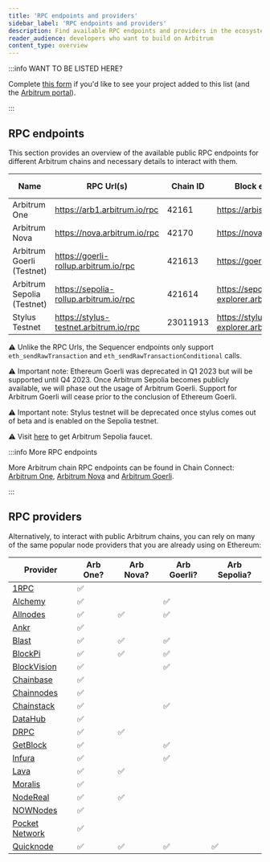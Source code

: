 ```yaml
---
title: 'RPC endpoints and providers'
sidebar_label: 'RPC endpoints and providers'
description: Find available RPC endpoints and providers in the ecosystem
reader_audience: developers who want to build on Arbitrum
content_type: overview
---
```


:::info WANT TO BE LISTED HERE?

Complete [this form](https://docs.google.com/forms/d/e/1FAIpQLSdw0U-9LcLuih5TZ_QghS-S_MS4wCKSEigA_IQEza_hFmNVow/viewform) if you'd like to see your project added to this list (and the [Arbitrum portal](https://portal.arbitrum.one/)).

:::

## RPC endpoints

This section provides an overview of the available public RPC endpoints for different Arbitrum chains and necessary details to interact with them.

| Name                       | RPC Url(s)                             | Chain ID | Block explorer                               | Underlying chain | Tech stack       | Sequencer feed URL                    | Sequencer endpoint<sup>⚠️</sup>                  |
| -------------------------- | -------------------------------------- | -------- | -------------------------------------------- | ---------------- | ---------------- | ------------------------------------- | ------------------------------------------------ |
| Arbitrum One               | https://arb1.arbitrum.io/rpc           | 42161    | https://arbiscan.io/                         | Ethereum         | Nitro (Rollup)   | wss://arb1.arbitrum.io/feed           | https://arb1-sequencer.arbitrum.io/rpc           |
| Arbitrum Nova              | https://nova.arbitrum.io/rpc           | 42170    | https://nova.arbiscan.io/                    | Ethereum         | Nitro (AnyTrust) | wss://nova.arbitrum.io/feed           | https://nova-sequencer.arbitrum.io/rpc           |
| Arbitrum Goerli (Testnet)  | https://goerli-rollup.arbitrum.io/rpc  | 421613   | https://goerli.arbiscan.io                   | Goerli           | Nitro (Rollup)   | wss://goerli-rollup.arbitrum.io/feed  | https://goerli-rollup-sequencer.arbitrum.io/rpc  |
| Arbitrum Sepolia (Testnet) | https://sepolia-rollup.arbitrum.io/rpc | 421614   | https://sepolia-explorer.arbitrum.io/        | Sepolia          | Nitro (Rollup)   | wss://sepolia-rollup.arbitrum.io/feed | https://sepolia-rollup-sequencer.arbitrum.io/rpc |
| Stylus Testnet             | https://stylus-testnet.arbitrum.io/rpc | 23011913 | https://stylus-testnet-explorer.arbitrum.io/ | Arbitrum Sepolia | Nitro (Rollup)   | wss://stylus-sepolia.arbitrum.io/feed | https://stylus-testnet-sequencer.arbitrum.io/rpc |

⚠️ Unlike the RPC Urls, the Sequencer endpoints only support `eth_sendRawTransaction` and `eth_sendRawTransactionConditional` calls.

⚠️ Important note: Ethereum Goerli was deprecated in Q1 2023 but will be supported until Q4 2023. Once Arbitrum Sepolia becomes publicly available, we will phase out the usage of Arbitrum Goerli. Support for Arbitrum Goerli will cease prior to the conclusion of Ethereum Goerli.

⚠️ Important note: Stylus testnet will be deprecated once stylus comes out of beta and is enabled on the Sepolia testnet.

⚠️ Visit [here](https://faucet.quicknode.com/arbitrum/sepolia) to get Arbitrum Sepolia faucet.

:::info More RPC endpoints

More Arbitrum chain RPC endpoints can be found in Chain Connect: [Arbitrum One](https://www.alchemy.com/chain-connect/chain/arbitrum-one), [Arbitrum Nova](https://www.alchemy.com/chain-connect/chain/arbitrum-nova) and [Arbitrum Goerli](https://www.alchemy.com/chain-connect/chain/arbitrum-goerli).

:::

## RPC providers

Alternatively, to interact with public Arbitrum chains, you can rely on many of the same popular node providers that you are already using on Ethereum:

| Provider                                                                    | Arb One? | Arb Nova? | Arb Goerli? | Arb Sepolia? |
| --------------------------------------------------------------------------- | -------- | --------- | ----------- | ------------ |
| [1RPC](https://docs.ata.network/1rpc/introduction/#supported-networks)      | ✅       |           |             |              |
| [Alchemy](https://docs.alchemy.com/reference/arbitrum-api-quickstart)       | ✅       |           | ✅          |              |
| [Allnodes](https://arbitrum.publicnode.com)                                 | ✅       | ✅        | ✅          |              |
| [Ankr](https://www.ankr.com/docs/build-blockchain/chains/v1/arb-api)        | ✅       |           |             |              |
| [Blast](https://blastapi.io/public-api/arbitrum)                            | ✅       | ✅        | ✅          |              |
| [BlockPi](https://docs.blockpi.io/)                                         | ✅       | ✅        | ✅          |              |
| [BlockVision](https://dashboard.blockvision.org/connect)                    | ✅       |           | ✅          |              |
| [Chainbase](https://docs.chainbase.online/r/welcome-to-chainbase/readme)    | ✅       |           |             |              |
| [Chainnodes](https://www.chainnodes.org/)                                   | ✅       |           |             |              |
| [Chainstack](https://chainstack.com/build-better-with-arbitrum/)            | ✅       |           | ✅          |              |
| [DataHub](https://datahub.figment.io/)                                      | ✅       |           |             |              |
| [DRPC](https://drpc.org)                                                    | ✅       | ✅        |             |              |
| [GetBlock](https://getblock.io/docs/)                                       | ✅       |           | ✅          |              |
| [Infura](https://docs.infura.io/infura/networks/arbitrum)                   | ✅       |           | ✅          |              |
| [Lava](https://docs.lavanet.xyz/gateway-access)                             | ✅       | ✅        |             |              |
| [Moralis](https://docs.moralis.io/reference/introduction)                   | ✅       |           |             |              |
| [NodeReal](https://nodereal.io/meganode/api-marketplace/arbitrum-nitro-rpc) | ✅       | ✅        |             |              |
| [NOWNodes](https://nownodes.io/nodes/arbitrum)                              | ✅       |           |             |              |
| [Pocket Network](https://www.pokt.network/arbitrum-rpc-service)             | ✅       |           |             |              |
| [Quicknode](https://www.quicknode.com/chains/arb)                           | ✅       | ✅        | ✅          | ✅           |
